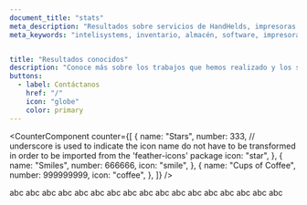 ```yaml
---
document_title: "stats"
meta_description: "Resultados sobre servicios de HandHelds, impresoras industriales y software especializado."
meta_keywords: "intelisystems, inventario, almacén, software, impresoras, handheld"


title: "Resultados conocidos"
description: "Conoce más sobre los trabajos que hemos realizado y los servicios que ofrecemos."
buttons:
  - label: Contáctanos
    href: "/"
    icon: "globe"
    color: primary
---
```


<CounterComponent
  counter={[
    {
      name: "Stars",
      number: 333,
      // underscore is used to indicate the icon name do not have to be transformed in order to be imported from the 'feather-icons' package
      icon: "star",
    },
    {
      name: "Smiles",
      number: 666666,
      icon: "smile",
    },
    {
      name: "Cups of Coffee",
      number: 999999999,
      icon: "coffee",
    },
  ]}
/>

<p class="text-text-disabled text-sm text-center mt-4">abc abc abc abc abc abc abc abc abc abc abc abc abc abc abc abc abc</p>
<br/>